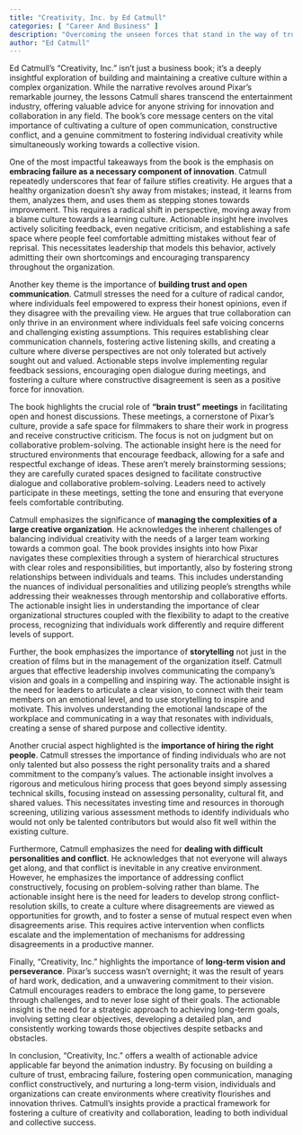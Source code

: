 ```yaml
---
title: "Creativity, Inc. by Ed Catmull"
categories: [ "Career And Business" ]
description: "Overcoming the unseen forces that stand in the way of true inspiration"
author: "Ed Catmull"
---
```

Ed Catmull's "Creativity, Inc." isn't just a business book; it's a deeply insightful exploration of building and maintaining a creative culture within a complex organization. While the narrative revolves around Pixar's remarkable journey, the lessons Catmull shares transcend the entertainment industry, offering valuable advice for anyone striving for innovation and collaboration in any field.  The book's core message centers on the vital importance of cultivating a culture of open communication, constructive conflict, and a genuine commitment to fostering individual creativity while simultaneously working towards a collective vision.

One of the most impactful takeaways from the book is the emphasis on **embracing failure as a necessary component of innovation**. Catmull repeatedly underscores that fear of failure stifles creativity. He argues that a healthy organization doesn't shy away from mistakes; instead, it learns from them, analyzes them, and uses them as stepping stones towards improvement. This requires a radical shift in perspective, moving away from a blame culture towards a learning culture.  Actionable insight here involves actively soliciting feedback, even negative criticism, and establishing a safe space where people feel comfortable admitting mistakes without fear of reprisal.  This necessitates leadership that models this behavior, actively admitting their own shortcomings and encouraging transparency throughout the organization.

Another key theme is the importance of **building trust and open communication**. Catmull stresses the need for a culture of radical candor, where individuals feel empowered to express their honest opinions, even if they disagree with the prevailing view.  He argues that true collaboration can only thrive in an environment where individuals feel safe voicing concerns and challenging existing assumptions.  This requires establishing clear communication channels, fostering active listening skills, and creating a culture where diverse perspectives are not only tolerated but actively sought out and valued.  Actionable steps involve implementing regular feedback sessions, encouraging open dialogue during meetings, and fostering a culture where constructive disagreement is seen as a positive force for innovation.

The book highlights the crucial role of **"brain trust" meetings** in facilitating open and honest discussions.  These meetings, a cornerstone of Pixar's culture, provide a safe space for filmmakers to share their work in progress and receive constructive criticism. The focus is not on judgment but on collaborative problem-solving.  The actionable insight here is the need for structured environments that encourage feedback, allowing for a safe and respectful exchange of ideas.  These aren't merely brainstorming sessions; they are carefully curated spaces designed to facilitate constructive dialogue and collaborative problem-solving.  Leaders need to actively participate in these meetings, setting the tone and ensuring that everyone feels comfortable contributing.

Catmull emphasizes the significance of **managing the complexities of a large creative organization**.  He acknowledges the inherent challenges of balancing individual creativity with the needs of a larger team working towards a common goal.  The book provides insights into how Pixar navigates these complexities through a system of hierarchical structures with clear roles and responsibilities, but importantly, also by fostering strong relationships between individuals and teams. This includes understanding the nuances of individual personalities and utilizing people's strengths while addressing their weaknesses through mentorship and collaborative efforts.  The actionable insight lies in understanding the importance of clear organizational structures coupled with the flexibility to adapt to the creative process, recognizing that individuals work differently and require different levels of support.

Further, the book emphasizes the importance of **storytelling** not just in the creation of films but in the management of the organization itself.  Catmull argues that effective leadership involves communicating the company's vision and goals in a compelling and inspiring way.  The actionable insight is the need for leaders to articulate a clear vision, to connect with their team members on an emotional level, and to use storytelling to inspire and motivate.  This involves understanding the emotional landscape of the workplace and communicating in a way that resonates with individuals, creating a sense of shared purpose and collective identity.

Another crucial aspect highlighted is the **importance of hiring the right people**. Catmull stresses the importance of finding individuals who are not only talented but also possess the right personality traits and a shared commitment to the company's values.  The actionable insight involves a rigorous and meticulous hiring process that goes beyond simply assessing technical skills, focusing instead on assessing personality, cultural fit, and shared values.  This necessitates investing time and resources in thorough screening, utilizing various assessment methods to identify individuals who would not only be talented contributors but would also fit well within the existing culture.

Furthermore, Catmull emphasizes the need for **dealing with difficult personalities and conflict**. He acknowledges that not everyone will always get along, and that conflict is inevitable in any creative environment.  However, he emphasizes the importance of addressing conflict constructively, focusing on problem-solving rather than blame.  The actionable insight here is the need for leaders to develop strong conflict-resolution skills, to create a culture where disagreements are viewed as opportunities for growth, and to foster a sense of mutual respect even when disagreements arise.  This requires active intervention when conflicts escalate and the implementation of mechanisms for addressing disagreements in a productive manner.

Finally, "Creativity, Inc." highlights the importance of **long-term vision and perseverance**. Pixar's success wasn't overnight; it was the result of years of hard work, dedication, and a unwavering commitment to their vision. Catmull encourages readers to embrace the long game, to persevere through challenges, and to never lose sight of their goals. The actionable insight is the need for a strategic approach to achieving long-term goals, involving setting clear objectives, developing a detailed plan, and consistently working towards those objectives despite setbacks and obstacles.

In conclusion, "Creativity, Inc." offers a wealth of actionable advice applicable far beyond the animation industry.  By focusing on building a culture of trust, embracing failure, fostering open communication, managing conflict constructively, and nurturing a long-term vision, individuals and organizations can create environments where creativity flourishes and innovation thrives.  Catmull's insights provide a practical framework for fostering a culture of creativity and collaboration, leading to both individual and collective success.

